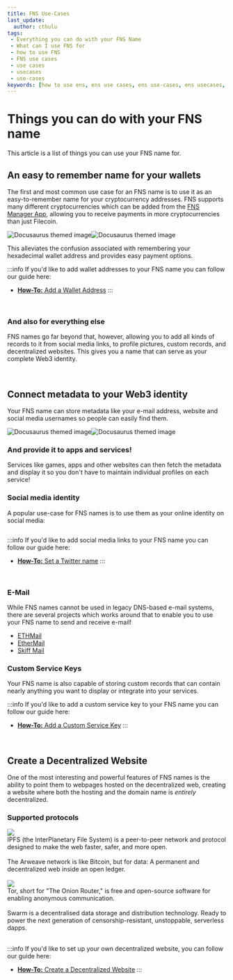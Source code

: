 ```yaml
---
title: FNS Use-Cases
last_update:
  author: cthulu
tags:
 - Everything you can do with your FNS Name
 - What can I use FNS for
 - how to use FNS
 - FNS use cases
 - use cases
 - usecases
 - use-cases
keywords: [how to use ens, ens use cases, ens use-cases, ens usecases, use cases, use-cases, usecases, things to do with your ens, things to do with your ens name, everything you can do with your ens, everything you can do with your ens name, what can i use ens for]
---
```


# Things you can do with your FNS name
This article is a list of things you can use your FNS name for.

## An easy to remember name for your wallets
The first and most common use case for an FNS name is to use it as an easy-to-remember name for your cryptocurrency addresses.
FNS supports many different cryptocurrencies which can be added from the [FNS Manager App](https://app.fildomains.com), allowing you to receive payments in more cryptocurrencies than just Filecoin.

![Docusaurus themed image](/img/ens-map-medium.png#gh-light-mode-only)![Docusaurus themed image](/img/ens-map-medium-dark.png#gh-dark-mode-only)

This alleviates the confusion associated with remembering your hexadecimal wallet address and provides easy payment options.

:::info
If you'd like to add wallet addresses to your FNS name you can follow our guide here:
 - [**How-To:** Add a Wallet Address](/howto/add-wallet-address)
:::

<br/>

### And also for everything else
FNS names go far beyond that, however, allowing you to add all kinds of records to it from social media links, to profile pictures, custom records, and decentralized websites.
This gives you a name that can serve as your complete Web3 identity.

<br/>

## Connect metadata to your Web3 identity
Your FNS name can store metadata like your e-mail address, website and social media usernames so people can easily find them.

![Docusaurus themed image](/img/ens-map-social.png#gh-light-mode-only)![Docusaurus themed image](/img/ens-map-social-dark.png#gh-dark-mode-only)

### And provide it to apps and services!
Services like games, apps and other websites can then fetch the metadata and display it so you don't have to maintain individual profiles on each service!

<BrowserWindow url="https://nick.fil.xyz" img="/img/ethxyz-nick.png"/>

<!--
FNS Names support numerous text records which can be used to provide on-chain metadata to connect to your social media accounts. For example, you can add your Twitter or Discord handles to your FNS records.
-->

### Social media identity
A popular use-case for FNS names is to use them as your online identity on social media:

<p align="center">
  <div class="container row twitter-bubbles">
    <div class="col-sm-4"><Image img="/img/twitter-nick.png"/></div>
    <div class="col-sm-4"><Image img="/img/twitter-alisha.png"/></div>
    <div class="col-sm-4"><Image img="/img/twitter-jeff.png"/></div>
    <div class="col-sm-4"><Image img="/img/twitter-khori.png"/></div>
  </div>
</p>

:::info
If you'd like to add social media links to your FNS name you can follow our guide here:
 - [**How-To:** Set a Twitter name](/howto/set-twitter-name)
:::

<br/>

<!--

### URLs and E-Mail  
 *Your FNS name can store your e-mail and website addresses so people can easily find them.*

-->

### E-Mail
While FNS names cannot be used in legacy DNS-based e-mail systems, there are several projects which works around that to enable you to use your FNS name to send and receive e-mail!

 - [ETHMail](https://ethmail.cc/)
 - [EtherMail](https://ethermail.io/)
 - [Skiff Mail](https://skiff.com/mail)

### Custom Service Keys 
Your FNS name is also capable of storing custom records that can contain nearly anything you want to display or integrate into your services.

:::info
If you'd like to add a custom service key to your FNS name you can follow our guide here:
 - [**How-To:** Add a Custom Service Key](/howto/add-custom-record)
:::

<br/>

## Create a Decentralized Website
One of the most interesting and powerful features of FNS names is the ability to point them to webpages hosted on the decentralized web, creating a website where both the hosting and the domain name is *entirely* decentralized.

### Supported protocols

<div class="container protocol-items">
  <div class="row row-no-gutters" style={{'padding':'1rem 1rem 1rem 1rem','columnGap':'1rem'}}>
    <div class="col-sm-4" style={{'width':'10%'}}><img src="/img/logos/ipfs-logo.png"/></div>
    <div class="col-sm-8" style={{'maxWidth':'88%','position':'relative'}}><a href="https://ipfs.tech" alt="IPFS Link" class="card-link"><span></span></a>IPFS (the InterPlanetary File System) is a peer-to-peer network and protocol designed to make the web faster, safer, and more open.</div>
  </div>
</div>
<br/>
<div class="container protocol-items">
  <div class="row row-no-gutters" style={{'padding':'1rem 1rem 1rem 1rem','columnGap':'1rem'}}>
    <div class="col-sm-4" style={{'padding':'0','width':'10%'}}><ThemedImage alt="Arweave themed image" sources={{ light: '/img/logos/arweave-logo.svg', dark: '/img/logos/arweave-logo-dark.svg',}}/></div>
    <div class="col-sm-8" style={{'maxWidth':'88%','position':'relative'}}><a href="https://www.arweave.org" alt="Arweave Link" class="card-link"><span></span></a>The Arweave network is like Bitcoin, but for data: A permanent and decentralized web inside an open ledger.</div>
  </div>
</div>
<br/>
<div class="container protocol-items">
  <div class="row row-no-gutters" style={{'padding':'1rem 1rem 1rem 1rem','columnGap':'1rem'}}>
    <div class="col-sm-4" style={{'width':'10%'}}><img src="/img/logos/tor-logo.svg"/></div>
    <div class="col-sm-8" style={{'maxWidth':'88%','position':'relative'}}><a href="https://torproject.org" alt="Tor project Link" class="card-link"><span></span></a>Tor, short for "The Onion Router," is free and open-source software for enabling anonymous communication.</div>
  </div>
</div>
<br/>
<div class="container protocol-items">
  <div class="row row-no-gutters" style={{'padding':'1rem 1rem 1rem 1rem','columnGap':'1rem'}}>
    <div class="col-sm-4" style={{'width':'10%'}}><ThemedImage alt="Swarm themed image" sources={{ light: '/img/logos/swarm-logo.png', dark: '/img/logos/swarm-logo-dark.png',}}/></div>
    <div class="col-sm-8" style={{'maxWidth':'88%','position':'relative'}}><a href="https://www.ethswarm.org/" alt="Swarm link" class="card-link"><span></span></a>Swarm is a decentralised data storage and distribution technology. Ready to power the next generation of censorship-resistant, unstoppable, serverless dapps.</div>
  </div>
</div>
<br/>

:::info
  If you'd like to set up your own decentralized website, you can follow our guide here:
  - [**How-To:** Create a Decentralized Website](/howto/decentralized-website)
:::